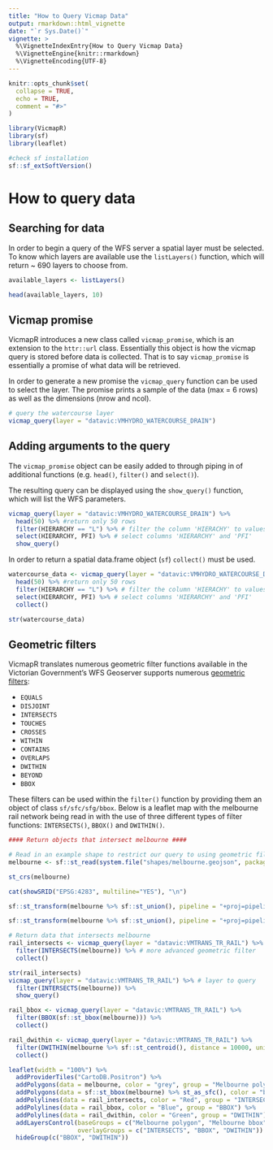 ```yaml
---
title: "How to Query Vicmap Data"
output: rmarkdown::html_vignette
date: "`r Sys.Date()`"
vignette: >
  %\VignetteIndexEntry{How to Query Vicmap Data}
  %\VignetteEngine{knitr::rmarkdown}
  %\VignetteEncoding{UTF-8}
---
```


```r
knitr::opts_chunk$set(
  collapse = TRUE,
  echo = TRUE,
  comment = "#>"
)
```

```r
library(VicmapR)
library(sf)
library(leaflet)

#check sf installation
sf::sf_extSoftVersion()
```

# How to query data

## Searching for data  

In order to begin a query of the WFS server a spatial layer must be selected. To know which layers are available use the `listLayers()` function, which will return ~ 690 layers to choose from. 

```r
available_layers <- listLayers()

head(available_layers, 10)
```


## Vicmap promise

VicmapR introduces a new class called `vicmap_promise`, which is an extension to the `httr::url` class. Essentially this object is how the vicmap query is stored before data is collected. That is to say `vicmap_promise` is essentially a promise of what data will be retrieved. 

In order to generate a new promise the `vicmap_query` function can be used to select the layer. The promise prints a sample of the data (max = 6 rows) as well as the dimensions (nrow and ncol).  

```r
# query the watercourse layer
vicmap_query(layer = "datavic:VMHYDRO_WATERCOURSE_DRAIN")
```

## Adding arguments to the query  

The `vicmap_promise` object can be easily added to through piping in of additional functions (e.g. `head()`, `filter()` and `select()`). 

The resulting query can be displayed using the `show_query()` function, which will list the WFS parameters. 

```r
vicmap_query(layer = "datavic:VMHYDRO_WATERCOURSE_DRAIN") %>%
  head(50) %>% #return only 50 rows
  filter(HIERARCHY == "L") %>% # filter the column 'HIERACHY' to values of 'L'
  select(HIERARCHY, PFI) %>% # select columns 'HIERARCHY' and 'PFI'
  show_query()
```

In order to return a spatial data.frame object (`sf`) `collect()` must be used.

```r
watercourse_data <- vicmap_query(layer = "datavic:VMHYDRO_WATERCOURSE_DRAIN") %>%
  head(50) %>% #return only 50 rows
  filter(HIERARCHY == "L") %>% # filter the column 'HIERACHY' to values of 'L'
  select(HIERARCHY, PFI) %>% # select columns 'HIERARCHY' and 'PFI'
  collect()

str(watercourse_data)
```


## Geometric filters

VicmapR translates numerous geometric filter functions available in the Victorian Government's WFS Geoserver supports numerous [geometric filters](https://docs.geoserver.org/stable/en/user/tutorials/cql/cql_tutorial.html#geometric-filters):  

+ `EQUALS`   
+ `DISJOINT`   
+ `INTERSECTS`   
+ `TOUCHES`   
+ `CROSSES`   
+ `WITHIN`   
+ `CONTAINS` 
+ `OVERLAPS`   
+ `DWITHIN`   
+ `BEYOND`  
+ `BBOX`  

These filters can be used within the `filter()` function by providing them an object of class `sf/sfc/sfg/bbox`. Below is a leaflet map with the melbourne rail network being read in with the use of three different types of filter functions: `INTERSECTS()`, `BBOX()` and `DWITHIN()`.

```r
#### Return objects that intersect melbourne ####

# Read in an example shape to restrict our query to using geometric filtering
melbourne <- sf::st_read(system.file("shapes/melbourne.geojson", package="VicmapR"), quiet = F)

st_crs(melbourne)

cat(showSRID("EPSG:4283", multiline="YES"), "\n")

sf::st_transform(melbourne %>% sf::st_union(), pipeline = "+proj=pipeline +step +proj=axisswap +order=2,1") %>% sf::st_as_text()

sf::st_transform(melbourne %>% sf::st_union(), pipeline = "+proj=pipeline +step +proj=axisswap +order=1,2") %>% sf::st_as_text()

# Return data that intersects melbourne
rail_intersects <- vicmap_query(layer = "datavic:VMTRANS_TR_RAIL") %>% # layer to query
  filter(INTERSECTS(melbourne)) %>% # more advanced geometric filter
  collect()

str(rail_intersects)
vicmap_query(layer = "datavic:VMTRANS_TR_RAIL") %>% # layer to query
  filter(INTERSECTS(melbourne)) %>% 
  show_query()

rail_bbox <- vicmap_query(layer = "datavic:VMTRANS_TR_RAIL") %>%
  filter(BBOX(sf::st_bbox(melbourne))) %>%
  collect()

rail_dwithin <- vicmap_query(layer = "datavic:VMTRANS_TR_RAIL") %>%
  filter(DWITHIN(melbourne %>% sf::st_centroid(), distance = 10000, units = "meters")) %>%
  collect()

leaflet(width = "100%") %>%
  addProviderTiles("CartoDB.Positron") %>%
  addPolygons(data = melbourne, color = "grey", group = "Melbourne polygon") %>%
  addPolygons(data = sf::st_bbox(melbourne) %>% st_as_sfc(), color = "black", group = "Melbourne bbox") %>%
  addPolylines(data = rail_intersects, color = "Red", group = "INTERSECTS") %>% 
  addPolylines(data = rail_bbox, color = "Blue", group = "BBOX") %>%
  addPolylines(data = rail_dwithin, color = "Green", group = "DWITHIN") %>%
  addLayersControl(baseGroups = c("Melbourne polygon", "Melbourne bbox"), 
                   overlayGroups = c("INTERSECTS", "BBOX", "DWITHIN")) %>%
  hideGroup(c("BBOX", "DWITHIN"))
```


